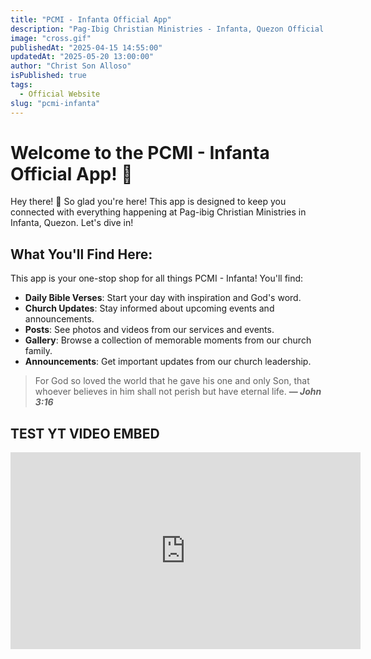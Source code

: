 ```yaml
---
title: "PCMI - Infanta Official App"
description: "Pag-Ibig Christian Ministries - Infanta, Quezon Official App"
image: "cross.gif"
publishedAt: "2025-04-15 14:55:00"
updatedAt: "2025-05-20 13:00:00"
author: "Christ Son Alloso"
isPublished: true
tags:
  - Official Website
slug: "pcmi-infanta"
---
```


# Welcome to the PCMI - Infanta Official App! 🎉

Hey there! 👋  So glad you're here! This app is designed to keep you connected with everything happening at Pag-ibig Christian Ministries in Infanta, Quezon.  Let's dive in!

## What You'll Find Here:

This app is your one-stop shop for all things PCMI - Infanta! You'll find:

- **Daily Bible Verses**: Start your day with inspiration and God's word.
- **Church Updates**: Stay informed about upcoming events and announcements.
- **Posts**: See photos and videos from our services and events.
- **Gallery**: Browse a collection of memorable moments from our church family.
- **Announcements**:  Get important updates from our church leadership.

> For God so loved the world that he gave his one and only Son, that whoever believes in him shall not perish but have eternal life. 
> **— _John 3:16_**

## TEST YT VIDEO EMBED

<iframe
  width="560"
  height="315"
  src="https://www.youtube.com/embed/1rsXr-cA8RU"
  title="YouTube video player"
  frameBorder="0"
  allow="accelerometer; autoplay; clipboard-write; encrypted-media; gyroscope; picture-in-picture"
  allowFullScreen
/>

We're so happy to have you as part of the PCMI - Infanta family!  If you have any other questions, just ask! We're always here to help. **To God be all the Glory!** 😇

...

#Test if success yt component:

<YouTubeVideo videoId="1rsXr-cA8RU" />

